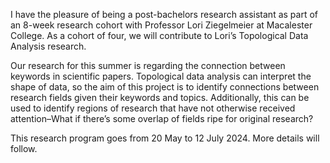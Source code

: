 <!-- ### Topology Research Assistant -->

::::::{.grid}
:::{.g-col-10 .g-start-2}

I have the pleasure of being a post-bachelors research assistant as part of an 8-week research cohort with Professor Lori Ziegelmeier at Macalester College.
As a cohort of four, we will contribute to Lori's Topological Data Analysis research.

Our research for this summer is regarding the connection between keywords in scientific papers. 
Topological data analysis can interpret the shape of data, so the aim of this project is to identify connections between research fields given their keywords and topics. 
Additionally, this can be used to identify regions of research that have not otherwise received attention--What if there's some overlap of fields ripe for original research?

This research program goes from 20 May to 12 July 2024. More details will follow. 

:::

::::::